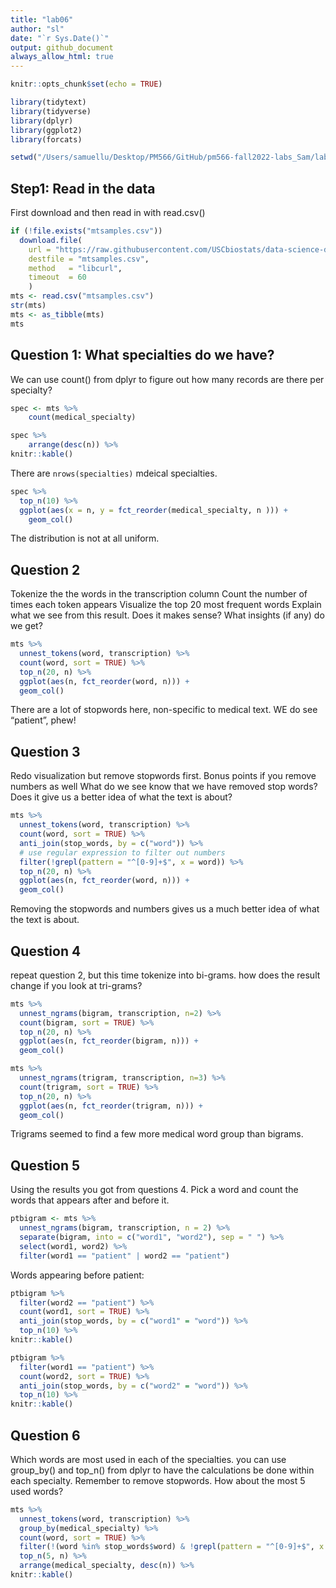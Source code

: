 ```yaml
---
title: "lab06"
author: "sl"
date: "`r Sys.Date()`"
output: github_document
always_allow_html: true
---
```


```r
knitr::opts_chunk$set(echo = TRUE)
```

```r
library(tidytext)
library(tidyverse)
library(dplyr)
library(ggplot2)
library(forcats)
```

```r
setwd("/Users/samuellu/Desktop/PM566/GitHub/pm566-fall2022-labs_Sam/lab06/")
```

## Step1: Read in the data
First download and then read in with read.csv()

```r
if (!file.exists("mtsamples.csv"))
  download.file(
    url = "https://raw.githubusercontent.com/USCbiostats/data-science-data/master/00_mtsamples/mtsamples.csv",
    destfile = "mtsamples.csv",
    method   = "libcurl",
    timeout  = 60
    )
mts <- read.csv("mtsamples.csv")
str(mts)
mts <- as_tibble(mts)
mts
```

## Question 1: What specialties do we have? 
We can use count() from dplyr to figure out how many records are there per specialty?

```r
spec <- mts %>%
    count(medical_specialty)

spec %>%
    arrange(desc(n)) %>%
knitr::kable()
```

There are `nrows(specialties)` mdeical specialties.

```r
spec %>%
  top_n(10) %>%
  ggplot(aes(x = n, y = fct_reorder(medical_specialty, n ))) +
    geom_col()
```

The distribution is not at all uniform.

## Question 2
Tokenize the the words in the transcription column
Count the number of times each token appears
Visualize the top 20 most frequent words
Explain what we see from this result. Does it makes sense? What insights (if any) do we get?

```r
mts %>%
  unnest_tokens(word, transcription) %>%
  count(word, sort = TRUE) %>%
  top_n(20, n) %>%
  ggplot(aes(n, fct_reorder(word, n))) +
  geom_col()
```

There are a lot of stopwords here, non-specific to medical text. WE do see "patient", phew!

## Question 3
Redo visualization but remove stopwords first.
Bonus points if you remove numbers as well
What do we see know that we have removed stop words? Does it give us a better idea of what the text is about?

```r
mts %>%
  unnest_tokens(word, transcription) %>%
  count(word, sort = TRUE) %>%
  anti_join(stop_words, by = c("word")) %>%
  # use regular expression to filter out numbers
  filter(!grepl(pattern = "^[0-9]+$", x = word)) %>%
  top_n(20, n) %>%
  ggplot(aes(n, fct_reorder(word, n))) +
  geom_col()
```

Removing the stopwords and numbers gives us a much better idea of what the text is about.

## Question 4
repeat question 2, but this time tokenize into bi-grams. how does the result change if you look at tri-grams?

```r
mts %>%
  unnest_ngrams(bigram, transcription, n=2) %>%
  count(bigram, sort = TRUE) %>%
  top_n(20, n) %>%
  ggplot(aes(n, fct_reorder(bigram, n))) +
  geom_col()
```

```r
mts %>%
  unnest_ngrams(trigram, transcription, n=3) %>%
  count(trigram, sort = TRUE) %>%
  top_n(20, n) %>%
  ggplot(aes(n, fct_reorder(trigram, n))) +
  geom_col()
```

Trigrams seemed to find a few more medical word group than bigrams.

## Question 5
Using the results you got from questions 4. Pick a word and count the words that appears after and before it.

```r
ptbigram <- mts %>%
  unnest_ngrams(bigram, transcription, n = 2) %>%
  separate(bigram, into = c("word1", "word2"), sep = " ") %>%
  select(word1, word2) %>%
  filter(word1 == "patient" | word2 == "patient")
```

Words appearing before patient:

```r
ptbigram %>%
  filter(word2 == "patient") %>%
  count(word1, sort = TRUE) %>%
  anti_join(stop_words, by = c("word1" = "word")) %>%
  top_n(10) %>%
knitr::kable()
```

```r
ptbigram %>%
  filter(word1 == "patient") %>%
  count(word2, sort = TRUE) %>%
  anti_join(stop_words, by = c("word2" = "word")) %>%
  top_n(10) %>%
knitr::kable()
```

## Question 6
Which words are most used in each of the specialties. you can use group_by() and top_n() from dplyr to have the calculations be done within each specialty. Remember to remove stopwords. How about the most 5 used words?

```r
mts %>%
  unnest_tokens(word, transcription) %>%
  group_by(medical_specialty) %>%
  count(word, sort = TRUE) %>%
  filter(!(word %in% stop_words$word) & !grepl(pattern = "^[0-9]+$", x = word)) %>%
  top_n(5, n) %>%
  arrange(medical_specialty, desc(n)) %>%
knitr::kable()
```




